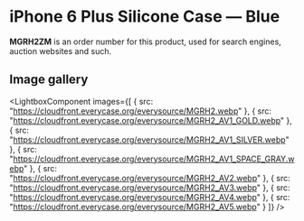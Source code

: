 
# iPhone 6 Plus Silicone Case — Blue

<Callout type='info' emoji='👉🏻'>**MGRH2ZM** is an order number for this product, used for search engines, auction websites and such.</Callout>

## Image gallery

<LightboxComponent
    images={[
      {
        src: "https://cloudfront.everycase.org/everysource/MGRH2.webp"
      },
      {
        src: "https://cloudfront.everycase.org/everysource/MGRH2_AV1_GOLD.webp"
      },
      {
        src: "https://cloudfront.everycase.org/everysource/MGRH2_AV1_SILVER.webp"
      },
      {
        src: "https://cloudfront.everycase.org/everysource/MGRH2_AV1_SPACE_GRAY.webp"
      },
      {
        src: "https://cloudfront.everycase.org/everysource/MGRH2_AV2.webp"
      },
      {
        src: "https://cloudfront.everycase.org/everysource/MGRH2_AV3.webp"
      },
      {
        src: "https://cloudfront.everycase.org/everysource/MGRH2_AV4.webp"
      },
      {
        src: "https://cloudfront.everycase.org/everysource/MGRH2_AV5.webp"
      }
    ]}
  />
